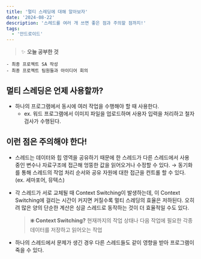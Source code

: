 ```yaml
---
title: '멀티 스레딩에 대해 알아보자'
date: '2024-08-22'
description: '스레드를 여러 개 쓰면 좋은 점과 주의할 점까지!'
tags:
  - '안드로이드'
---
```


> ✨ **오늘 공부한 것**
>
```
- 최종 프로젝트 SA 작성
- 최종 프로젝트 팀원들과 아이디어 회의
```
>

## 멀티 스레딩은 언제 사용할까?

- 하나의 프로그램에서 동시에 여러 작업을 수행해야 할 때 사용한다.
    - ex. 워드 프로그램에서 이미지 파일을 업로드하며 사용자 입력을 처리하고 철자 검사가 수행된다.


## 이런 점은 주의해야 한다!
- 스레드는 데이터와 힙 영역을 공유하기 때문에 한 스레드가 다른 스레드에서 사용 중인 변수나 자료구조에 접근해 엉뚱한 값을 읽어오거나 수정할 수 있다.
  → 동기화를 통해 스레드의 작업 처리 순서와 공유 자원에 대한 접근을 컨트롤 할 수 있다. (ex. 세마포어, 뮤텍스)        
- 각 스레드가 서로 교체될 때 Context Switching이 발생하는데, 이 Context Switching에 걸리는 시간이 커지면 커질수록 멀티 스레딩의 효율은 저하된다. 오히려 많은 양의 단순한 계산은 싱글 스레드로 동작하는 것이 더 효율적일 수도 있다.
        
  > **❇️ Context Switching?**
현재까지의 작업 상태나 다음 작업에 필요한 각종 데이터를 저장하고 읽어오는 작업

- 하나의 스레드에서 문제가 생긴 경우 다른 스레드들도 같이 영향을 받아 프로그램이 죽을 수 있다.
